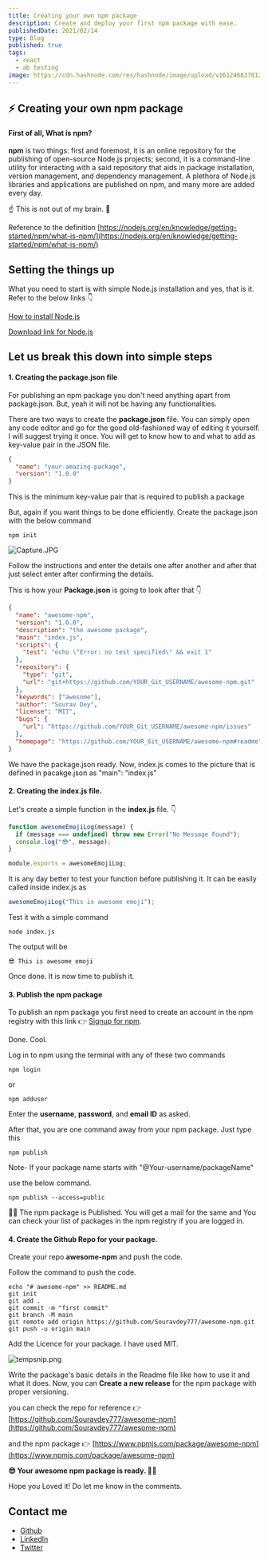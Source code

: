 ```yaml
---
title: Creating your own npm package
description: Create and deploy your first npm package with ease.
publishedDate: 2021/02/14
type: Blog
published: true
tags:
  - react
  - ab testing
image: https://cdn.hashnode.com/res/hashnode/image/upload/v1612468370123/1131rKfWL.gif
---
```


## ⚡ Creating your own npm package

#### First of all, **What is npm?**

**npm** is two things: first and foremost, it is an online repository for the publishing of open-source Node.js projects; second, it is a command-line utility for interacting with a said repository that aids in package installation, version management, and dependency management. A plethora of Node.js libraries and applications are published on npm, and many more are added every day.

☝ This is not out of my brain. 🧠

Reference to the definition
[https://nodejs.org/en/knowledge/getting-started/npm/what-is-npm/](https://nodejs.org/en/knowledge/getting-started/npm/what-is-npm/)

## Setting the things up

What you need to start is with simple Node.js installation and yes, that is it.
Refer to the below links 👇

[How to install Node.js](https://nodejs.dev/learn/how-to-install-nodejs)

[Download link for Node.js](https://nodejs.org/en/download/)

## Let us break this down into simple steps

#### 1. Creating the package.json file

For publishing an npm package you don't need anything apart from package.json. But, yeah it will not be having any functionalities.

There are two ways to create the **package.json** file. You can simply open any code editor and go for the good old-fashioned way of editing it yourself. I will suggest trying it once. You will get to know how to and what to add as key-value pair in the JSON file.

```json
{
  "name": "your-amazing-package",
  "version": "1.0.0"
}
```

This is the minimum key-value pair that is required to publish a package

But, again if you want things to be done efficiently. Create the package.json with the below command

```shell
npm init
```

![Capture.JPG](https://cdn.hashnode.com/res/hashnode/image/upload/v1617826535417/hfogJLNk8.jpeg)

Follow the instructions and enter the details one after another and after that just select enter after confirming the details.

This is how your **Package.json** is going to look after that 👇

```json
{
  "name": "awesome-npm",
  "version": "1.0.0",
  "description": "the awesome package",
  "main": "index.js",
  "scripts": {
    "test": "echo \"Error: no test specified\" && exit 1"
  },
  "repository": {
    "type": "git",
    "url": "git+https://github.com/YOUR_Git_USERNAME/awesome-npm.git"
  },
  "keywords": ["awesome"],
  "author": "Sourav Dey",
  "license": "MIT",
  "bugs": {
    "url": "https://github.com/YOUR_Git_USERNAME/awesome-npm/issues"
  },
  "homepage": "https://github.com/YOUR_Git_USERNAME/awesome-npm#readme"
}
```

We have the package.json ready. Now, index.js comes to the picture that is defined in pacakge.json as "main": "index.js"

#### 2. Creating the index.js file.

Let's create a simple function in the **index.js** file. 👇

```js
function awesomeEmojiLog(message) {
  if (message === undefined) throw new Error("No Message Found");
  console.log("😎", message);
}

module.exports = awesomeEmojiLog;
```

It is any day better to test your function before publishing it.
It can be easily called inside index.js as

```js
awesomeEmojiLog("This is awesome emoji");
```

Test it with a simple command

```shell
node index.js
```

The output will be

```
😎 This is awesome emoji
```

Once done. It is now time to publish it.

#### 3. Publish the npm package

To publish an npm package you first need to create an account in the npm registry with this link 👉 [Signup for npm](https://www.npmjs.com/signup).

Done. Cool.

Log in to npm using the terminal with any of these two commands

```shell
npm login
```

or

```shell
npm adduser
```

Enter the **username**, **password**, and **email ID** as asked.

After that, you are one command away from your npm package. Just type this

```shell
npm publish
```

Note- If your package name starts with "@Your-username/packageName"

use the below command.

```shell
npm publish --access=public
```

🎉🥳 The npm package is Published. You will get a mail for the same and You can check your list of packages in the npm registry if you are logged in.

#### 4. Create the Github Repo for your package.

Create your repo **awesome-npm** and push the code.

Follow the command to push the code.

```shell
echo "# awesome-npm" >> README.md
git init
git add .
git commit -m "first commit"
git branch -M main
git remote add origin https://github.com/Souravdey777/awesome-npm.git
git push -u origin main
```

Add the Licence for your package. I have used MIT.

![tempsnip.png](https://cdn.hashnode.com/res/hashnode/image/upload/v1617877466920/0-GJeGt2Q.png)

Write the package's basic details in the Readme file like how to use it and what it does. Now, you can **Create a new release** for the npm package with proper versioning.

you can check the repo for reference 👉
[https://github.com/Souravdey777/awesome-npm](https://github.com/Souravdey777/awesome-npm)

and the npm package 👉
[https://www.npmjs.com/package/awesome-npm](https://www.npmjs.com/package/awesome-npm)

**😎 Your awesome npm package is ready. 🎉🎉**

Hope you Loved it! Do let me know in the comments.

## Contact me

- [Github](https://github.com/Souravdey777/)
- [LinkedIn](https://www.linkedin.com/in/souravdey777)
- [Twitter](https://twitter.com/Souravdey777)
